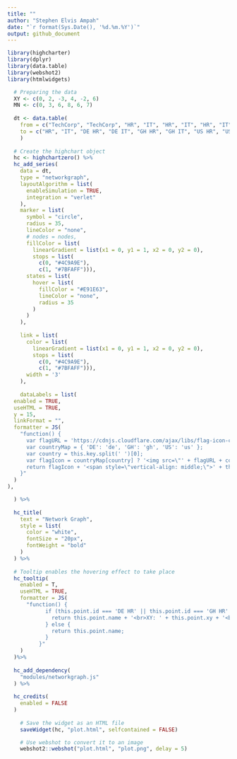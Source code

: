 ```yaml
---
title: ""
author: "Stephen Elvis Ampah"
date: "`r format(Sys.Date(), '%d.%m.%Y')`"
output: github_document
---
```



```r
library(highcharter)
library(dplyr)
library(data.table)
library(webshot2)
library(htmlwidgets)
```

```r
  # Preparing the data
  XY <- c(0, 2, -3, 4, -2, 6)
  MN <- c(0, 3, 6, 8, 6, 7)
  
  dt <- data.table(
    from = c("TechCorp", "TechCorp", "HR", "IT", "HR", "IT", "HR", "IT"),
    to = c("HR", "IT", "DE HR", "DE IT", "GH HR", "GH IT", "US HR", "US IT")
    )
  
  # Create the highchart object
  hc <- highchartzero() %>%
  hc_add_series(
    data = dt,
    type = "networkgraph",
    layoutAlgorithm = list(
      enableSimulation = TRUE,
      integration = "verlet"
    ),
    marker = list(
      symbol = "circle",
      radius = 35,
      lineColor = "none",
      # nodes = nodes,
      fillColor = list(
        linearGradient = list(x1 = 0, y1 = 1, x2 = 0, y2 = 0),
        stops = list(
          c(0, "#4C9A9E"),
          c(1, "#7BFAFF"))),
      states = list(
        hover = list(
          fillColor = "#E91E63",
          lineColor = "none",
          radius = 35
        )
      )
    ),
    
    link = list(
      color = list(
        linearGradient = list(x1 = 0, y1 = 1, x2 = 0, y2 = 0),
        stops = list(
          c(0, "#4C9A9E"),
          c(1, "#7BFAFF"))),
      width = '3'
    ),
    
    dataLabels = list(
  enabled = TRUE,
  useHTML = TRUE,
  y = 15,
  linkFormat = "",
  formatter = JS(
    "function() {
      var flagURL = 'https://cdnjs.cloudflare.com/ajax/libs/flag-icon-css/3.4.3/flags/4x3/';
      var countryMap = { 'DE': 'de', 'GH': 'gh', 'US': 'us' };
      var country = this.key.split(' ')[0];
      var flagIcon = countryMap[country] ? '<img src=\"' + flagURL + countryMap[country] + '.svg\" style=\"width: 15px; height: 15px; margin-right: 5px; vertical-align: middle;\">' : '';
      return flagIcon + '<span style=\"vertical-align: middle;\">' + this.key + '</span>';
    }"
  )
),

  ) %>%
  
  hc_title(
    text = "Network Graph",
    style = list(
      color = "white",
      fontSize = "20px",
      fontWeight = "bold"
    )
  ) %>%
  
  # Tooltip enables the hovering effect to take place
  hc_tooltip(
    enabled = T,
    useHTML = TRUE,
    formatter = JS(
      "function() {
            if (this.point.id === 'DE HR' || this.point.id === 'GH HR' || this.point.id === 'US HR' || this.point.id === 'DE IT' || this.point.id === 'GH IT' || this.point.id === 'US IT') {
              return this.point.name + '<br>XY: ' + this.point.xy + '<br>MN: ' + this.point.mn;
            } else {
              return this.point.name;
            }
          }"
    )
  )%>%
  
  hc_add_dependency(
    "modules/networkgraph.js"
  ) %>%
  
  hc_credits(
    enabled = FALSE
  ) 
  
    # Save the widget as an HTML file
    saveWidget(hc, "plot.html", selfcontained = FALSE)

    # Use webshot to convert it to an image
    webshot2::webshot("plot.html", "plot.png", delay = 5)
```






